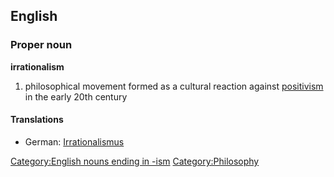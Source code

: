{{wikipedia}}
==English==
===Proper noun===
'''irrationalism'''
# philosophical movement formed as a cultural reaction against [[positivism]] in the early 20th century
====Translations====
*German: [[Irrationalismus]] {{m}}
[[Category:English nouns ending in -ism]]
[[Category:Philosophy]]